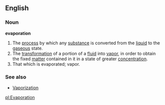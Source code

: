 ==English==

===Noun===

'''evaporation'''

#The [[process]] by which any [[substance]] is converted from the [[liquid]] to the [[gas|gaseous]] state.
#The [[transformation]] of a portion of a [[fluid]] into [[vapor]], in order to obtain the fixed [[matter]] contained in it in a state of greater [[concentration]].
#That which is evaporated; vapor.
===See also===
* [[Vaporization]]

[[pl:Evaporation]]